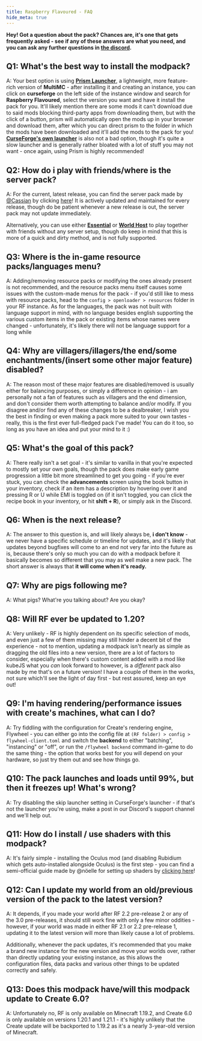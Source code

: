 ```yaml
---
title: Raspberry Flavoured - FAQ
hide_meta: true
---
```


**Hey\! Got a question about the pack? Chances are, it's one that gets frequently asked \- see if any of these answers are what you need, and you can ask any further questions in [the discord](https://discord.gg/jxNe26WNYh).**

## **Q1: What's the best way to install the modpack?**

  A: Your best option is using [**Prism Launcher**](https://prismlauncher.org/download/?from=link), a lightweight, more feature-rich version of **MultiMC** \- after installing it and creating an instance, you can click on **curseforge** on the left side of the instance window and search for **Raspberry Flavoured**, select the version you want and have it install the pack for you. It'll likely mention there are some mods it can't download due to said mods blocking third-party apps from downloading them, but with the click of a button, prism will automatically open the mods up in your browser and download them, after which you can direct prism to the folder in which the mods have been downloaded and it'll add the mods to the pack for you\! [**CurseForge's own launcher**](https://www.curseforge.com/download/app) is also not a bad option, though it's quite a slow launcher and is generally rather bloated with a lot of stuff you may not want \- once again, using Prism is highly recommended\!

## **Q2: How do i play with friends/where is the server pack?**
  A: For the current, latest release, you can find the server pack made by [@Cassian](https://modrinth.com/user/Cassian) by clicking [here](server)! It is actively updated and maintained for every release, though do be patient whenever a new release is out, the server pack may not update immediately.

  Alternatively, you can use either [**Essential**](https://modrinth.com/mod/essential/version/mO5ESCdv) or [**World Host**](https://modrinth.com/mod/world-host/version/0.5.1+1.19.2-forge) to play together with friends without any server setup, though do keep in mind that this is more of a quick and dirty method, and is not fully supported.

##   **Q3: Where is the in-game resource packs/languages menu?**

  A: Adding/removing resource packs or modifying the ones already present is not recommended, and the resource packs menu itself causes some issues with the custom-made menus for the pack \- if you'd still like to mess with resource packs, head to the `config > openloader > resources` folder in your RF instance. As for the languages, the pack was not built with language support in mind, with no language besides english supporting the various custom items in the pack or existing items whose names were changed \- unfortunately, it's likely there will not be language support for a long while

## **Q4: Why are villagers/illagers/the end/some enchantments/(insert some other major feature) disabled?**

  A: The reason most of these major features are disabled/removed is usually either for balancing purposes, or simply a difference in opinion \- i am personally not a fan of features such as villagers and the end dimension, and don't consider them worth attempting to balance and/or modify. If you disagree and/or find any of these changes to be a dealbreaker, I wish you the best in finding or even making a pack more suited to your own tastes \- really, this is the first ever full-fledged pack I've made\! You can do it too, so long as you have an idea and put your mind to it :)

##   **Q5: What's the goal of this pack?**

  A: There really isn't a set goal \- it's similar to vanilla in that you're expected to mostly set your own goals, though the pack does make early game progression a little bit more streamlined to get you going \- if you're ever stuck, you can check the **advancements** screen using the book button in your inventory, check if an item has a description by hovering over it and pressing R or U while EMI is toggled on (if it isn't toggled, you can click the recipe book in your inventory, or hit **shift \+ R**), or simply ask in the Discord.

##   **Q6: When is the next release?**

  A: The answer to this question is, and will likely always be, **i don't know** \- we never have a specific schedule or timeline for updates, and it's likely that updates beyond bugfixes will come to an end not very far into the future as is, because there's only so much you can do with a modpack before it basically becomes so different that you may as well make a new pack. The short answer is always that **it will come when it's ready.**

##   **Q7: Why are pigs following me?**

  A: What pigs? What're you talking about? Are you okay?

## **Q8: Will RF ever be updated to 1.20?**
  A: Very unlikely \- RF is highly dependent on its specific selection of mods, and even just a few of them missing may still hinder a decent bit of the experience \- not to mention, updating a modpack isn't nearly as simple as dragging the old files into a new version, there are a lot of factors to consider, especially when there's custom content added with a mod like kubeJS what you *can* look forward to however, is a *different* pack also made by me that's on a future version\! I have a couple of them in the works, not sure which'll see the light of day first \- but rest assured, keep an eye out\!

##   **Q9: I'm having rendering/performance issues with create's machines, what can I do?**
  A: Try fiddling with the configuration for Create's rendering engine, Flywheel \- you can either go into the config file at `(RF folder) > config > flywheel-client.toml` and switch the **backend** to either "batching", "instancing" or "off", or run the `/flywheel backend` command in-game to do the same thing \- the option that works best for you will depend on your hardware, so just try them out and see how things go.

##  Q10: The pack launches and loads until 99%, but then it freezes up! What's wrong?
  A: Try disabling the skip launcher setting in CurseForge's launcher - if that's not the launcher you're using, make a post in our Discord's support channel and we'll help out.

  ##  Q11: How do I install / use shaders with this modpack?

  A: It's fairly simple - installing the Oculus mod (and disabling Rubidium which gets auto-installed alongside Oculus) is the first step - you can find a semi-official guide made by \@nöelle for setting up shaders by [clicking here](https://moddedmc.wiki/en/project/raspberry-core/docs/rf/shaders)!

## **Q12: Can I update my world from an old/previous version of the pack to the latest version?**
A: It depends, if you made your world after RF 2.2 pre-release 2 or any of the 3.0 pre-releases, it should still work fine with only a few minor oddities - however, if your world was made in either RF 2.1 or 2.2 pre-release 1, updating it to the latest version will more than likely cause a lot of problems.

Additionally, whenever the pack updates, it's recommended that you make a brand new instance for the new version and move your worlds over, rather than directly updating your existing instance, as this allows the configuration files, data packs and various other things to be updated correctly and safely.

## **Q13: Does this modpack have/will this modpack update to Create 6.0?**
A: Unfortunately no, RF is only available on Minecraft 1.19.2, and Create 6.0 is only available on versions 1.20.1 and 1.21.1 - it's highly unlikely that the Create update will be backported to 1.19.2 as it's a nearly 3-year-old version of Minecraft.